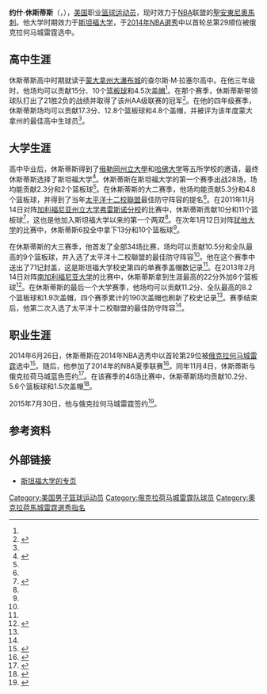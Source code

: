 {{noteTA
|G1=NBA
}}
{{Infobox basketball biography
| name = 约什·休斯蒂斯
| image  = Josh Huestis OKC Blues.JPG
| image_size =
| caption = 
| position = [[小前锋|小前锋]]
| height_ft = 6
| height_in = 7
| weight_lb = 230
| league = [[NBA|NBA]]
| team = 
| number = 
| nationality = {{USA}}
| birth_date = {{birth date and age|mf=yes|1991|12|19}}
| birth_place = {{USA}}[[德克萨斯州|德克萨斯州]]韦伯斯特
| high_school = 查尔斯·M·拉塞尔高中（[[蒙大拿州|蒙大拿州]][[大瀑布城|大瀑布城]]）
| college = [[斯坦福大学|斯坦福大学]]（2010-2014）
| draft_year = 2014
| draft_round = 1
| draft_pick = 29
| draft_team = [[俄克拉何马城雷霆|俄克拉何马城雷霆]]
| career_start = 2014
| years1 = 2014-2015
| team1 = 俄克拉荷马城蓝色 （[[NBA发展联盟|NBA发展联盟]]）
| years2 = {{nbay|2015|start}}-{{nbay|2017|end}}
| team2 = [[俄克拉何马城雷霆|俄克拉何马城雷霆]]
| highlights = 
*2次 [[太平洋十二校聯盟|太平洋十二校聯盟]]最佳防守阵容（2013-2014）
}}
'''约什·休斯蒂斯'''（{{lang-en|'''Josh Huestis'''}}，{{bd|1991年|12月19日||}}），[[美国|美国]]职业[[篮球运动员|篮球运动员]]，现时效力于[[NBA|NBA]]联盟的[[聖安東尼奧馬刺|聖安東尼奧馬刺]]。他大学时期效力于[[斯坦福大学|斯坦福大学]]，于[[2014年NBA選秀|2014年NBA選秀]]中以首轮总第29顺位被俄克拉何马城雷霆选中。

==高中生涯==
休斯蒂斯高中时期就读于[[蒙大拿州|蒙大拿州]][[大瀑布城|大瀑布城]]的查尔斯·M·拉塞尔高中。在他三年级时，他场均可以贡献15分、10个[[篮板球|篮板球]]和4.5次[[盖帽|盖帽]]<ref name="joshhuestisSU"/>。在那个赛季，休斯蒂斯带领球队打出了21胜2负的战绩并取得了该州AA级联赛的冠军<ref name="joshhuestisSU">{{cite web | url=http://www.gostanford.com/ViewArticle.dbml?DB_OEM_ID=30600&ATCLID=208169740 | title=#24 Josh Huestis | work=GoStanford.com | accessdate=2015-08-11 | archive-date=2016-03-04 | archive-url=https://web.archive.org/web/20160304100030/http://www.gostanford.com/ViewArticle.dbml?DB_OEM_ID=30600&ATCLID=208169740 | dead-url=no }}</ref>。在他的四年级赛季，休斯蒂斯场均可以贡献17.3分、12.8个篮板球和4.8个盖帽，并被评为该年度蒙大拿州的最佳高中生球员<ref name="joshhuestisSU"/>。
==大学生涯==
高中毕业后，休斯蒂斯得到了[[俄勒岡州立大學|俄勒岡州立大學]]和[[哈佛大学|哈佛大学]]等五所学校的邀请，最终休斯蒂斯选择了斯坦福大学<ref>{{cite web| url=http://espn.go.com/college-sports/basketball/recruiting/player/_/id/88510/josh-huestis| title=Josh Huestis| work=ESPN| accessdate=2015-08-11| archive-date=2016-06-30| archive-url=https://web.archive.org/web/20160630111744/http://espn.go.com/college-sports/basketball/recruiting/player/_/id/88510/josh-huestis| dead-url=no}}</ref>。休斯蒂斯在斯坦福大学的第一个赛季出战28场，场均能贡献2.3分和2个篮板球<ref name="joshhuestisSU"/>。在休斯蒂斯的大二赛季，他场均能贡献5.3分和4.8个篮板球，并得到了当年[[太平洋十二校聯盟|太平洋十二校聯盟]]最佳防守阵容的提名<ref name="joshhuestisSU"/>。在2011年11月14日对阵[[加利福尼亚州立大学弗雷斯诺分校|加利福尼亚州立大学弗雷斯诺分校]]的比赛中，休斯蒂斯贡献10分和11个篮板球<ref name="2011-12 stat">{{cite web| url=http://www.gostanford.com/ViewContent.dbml?&DB_OEM_ID=30600&CONTENT_ID=781085| title=2011-12 Stanford Basketball Individual Game-by-Game #24 Josh Huestis| work=GoStanford.com| accessdate=2015-08-11| deadurl=yes| archiveurl=https://web.archive.org/web/20151109005208/http://www.gostanford.com/ViewContent.dbml| archivedate=2015-11-09}}</ref>，这也是他加入斯坦福大学以来的第一个两双<ref name="joshhuestisSU"/>。在次年1月12日对阵[[犹他大学|犹他大学]]的比赛中，休斯蒂斯6投全中拿下13分和10个篮板球<ref name="2011-12 stat"/>。

在休斯蒂斯的大三赛季，他首发了全部34场比赛，场均可以贡献10.5分和全队最高的9个篮板球，并入选了太平洋十二校聯盟的最佳防守阵容<ref name="joshhuestisSU"/>。他在这个赛季中送出了71记封盖，这是斯坦福大学校史第四的单赛季盖帽数记录<ref name="joshhuestisSU"/>。在2013年2月14日对阵[[南加利福尼亚大学|南加利福尼亚大学]]的比赛中，休斯蒂斯拿到生涯最高的22分外加6个篮板球<ref name="2012-13 stat">{{cite web| url=http://www.gostanford.com/ViewContent.dbml?&DB_OEM_ID=30600&CONTENT_ID=781043| title=2012-13 Stanford Basketball Individual Game-by-Game #24 Josh Huestis| work=GoStanford.com| accessdate=2015-08-11| deadurl=yes| archiveurl=https://web.archive.org/web/20160305012109/http://www.gostanford.com/ViewContent.dbml?&DB_OEM_ID=30600&CONTENT_ID=781043| archivedate=2016-03-05}}</ref>。在休斯蒂斯的最后一个大学赛季，他场均可以贡献11.2分、全队最高的8.2个篮板球和1.9次盖帽，四个赛季累计的190次盖帽也刷新了校史记录<ref name="joshhuestisSU"/>。赛季结束后，他第二次入选了太平洋十二校聯盟的最佳防守阵容<ref name="joshhuestisSU"/>。

==职业生涯==
2014年6月26日，休斯蒂斯在2014年NBA选秀中以首轮第29位被[[俄克拉何马城雷霆|俄克拉何马城雷霆]]选中<ref>{{cite web | url=http://www.nba.com/thunder/news/release_draft_140626 | title=Thunder Acquires Mitch McGary, Josh Huestis and Draft Rights to Semaj Christon in the 2014 Draft | work=NBA.com | date=2014-06-27 | accessdate=2015-08-11 | archive-date=2015-10-27 | archive-url=https://web.archive.org/web/20151027054520/http://www.nba.com/thunder/news/release_draft_140626 | dead-url=no }}</ref>。随后，他参加了2014年的NBA夏季联赛<ref>{{cite web | url=http://www.nba.com/thunder/basketballnews/release_summer_league_2014 | title=Thunder Announces Summer League Roster | work=NBA.com | date=2014-07-05 | accessdate=2014-07-26 | archive-date=2017-09-04 | archive-url=https://web.archive.org/web/20170904214017/http://www.nba.com/thunder/basketballnews/release_summer_league_2014/ | dead-url=no }}</ref>。同年11月4日，休斯蒂斯与俄克拉荷马城蓝色签约<ref>{{cite web|url=http://www.nba.com/dleague/oklahomacity/training_camp_141104.html |title=Oklahoma City Blue Announces Training Camp Roster |work=NBA.com |date=2014-11-04 |accessdate=2015-08-11 |deadurl=yes |archiveurl=https://web.archive.org/web/20141106170010/http://www.nba.com/dleague/oklahomacity/training_camp_141104.html |archivedate=2014-11-06 }}</ref>。在该赛季的46场比赛中，休斯蒂斯场均贡献10.2分、5.6个篮板球和1.5次盖帽<ref>{{cite web| url=http://www.basketball-reference.com/dleague/players/h/huestjo01d.html| title=Josh Huestis D-League Stats| work=basketball-reference| date=| accessdate=2015-08-11| archive-date=2017-06-18| archive-url=https://web.archive.org/web/20170618110337/http://www.basketball-reference.com/dleague/players/h/huestjo01d.html| dead-url=no}}</ref>。

2015年7月30日，他与俄克拉何马城雷霆签约<ref>{{cite news |title=Thunder Signs Josh Huestis |url=http://www.nba.com/thunder/news/pressrelease_huestis_150730 |accessdate=2015-08-11 |work=NBA.com |date=2015-07-30 |archive-date=2020-09-08 |archive-url=https://web.archive.org/web/20200908074047/https://www.nba.com/thunder/news/pressrelease_huestis_150730 |dead-url=no }}</ref>。

==参考资料==
{{reflist}}

==外部链接==
* [http://www.gostanford.com/ViewArticle.dbml?DB_OEM_ID=30600&ATCLID=208169740 斯坦福大学的专页] {{Wayback|url=http://www.gostanford.com/ViewArticle.dbml?DB_OEM_ID=30600&ATCLID=208169740 |date=20160304100030 }}
<!--{{Oklahoma City Thunder current roster}}-->
{{2014 NBA Draft}}

{{Authority control}}
{{DEFAULTSORT:Huestis, Josh}}
[[Category:美国男子篮球运动员|Category:美国男子篮球运动员]]
[[Category:俄克拉荷马城雷霆队球员|Category:俄克拉荷马城雷霆队球员]]
[[Category:奧克拉荷馬城雷霆選秀指名|Category:奧克拉荷馬城雷霆選秀指名]]